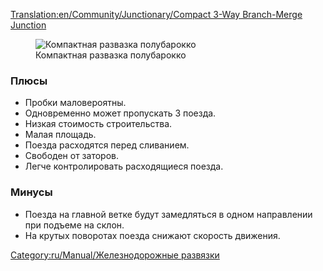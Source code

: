 [[Translation:en/Community/Junctionary/Compact 3-Way Branch-Merge Junction]]
{{ru/Community/Junctionary/Меню развязки}}

[[File:en/Community/Junctionary/6x8 3 Way Split before Merge Junction.png|frame|none|Компактная развазка полубарокко]]

=== Плюсы===
*Пробки маловероятны.
*Одновременно может пропускать 3 поезда.
*Низкая стоимость строительства.
*Малая площадь.
*Поезда расходятся перед сливанием.
*Свободен от заторов.
*Легче контролировать расходящиеся поезда.

=== Минусы===
*Поезда на главной ветке будут замедляться в одном направлении при подъеме на склон.
*На крутых поворотах поезда снижают скорость движения. 

[[Category:ru/Manual/Железнодорожные развязки]]